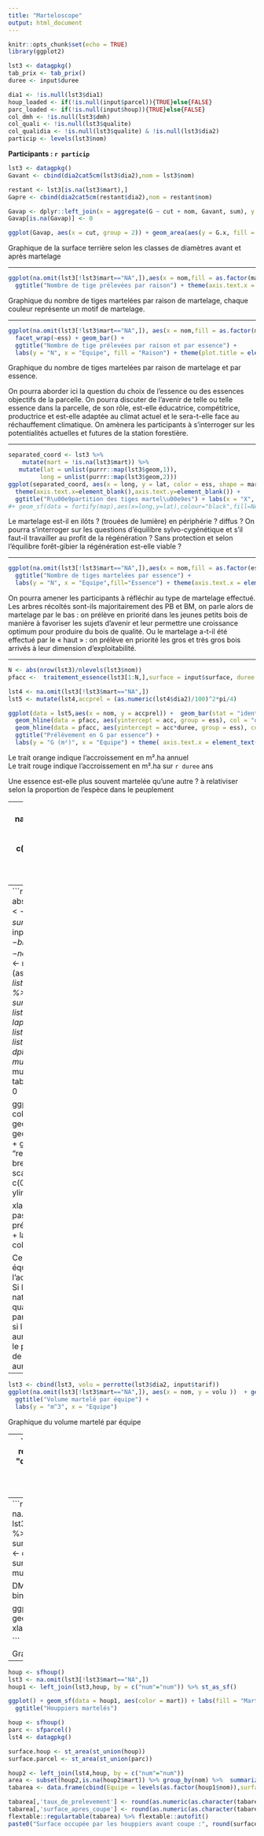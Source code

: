 ```yaml
---
title: "Marteloscope"
output: html_document
---
```



```r
knitr::opts_chunk$set(echo = TRUE)
library(ggplot2)

lst3 <- datagpkg()
tab_prix <- tab_prix()
duree <- input$duree

dia1 <- !is.null(lst3$dia1)
houp_loaded <- if(!is.null(input$parcel)){TRUE}else{FALSE}
parc_loaded <- if(!is.null(input$houp)){TRUE}else{FALSE}
col_dmh <- !is.null(lst3$dmh)
col_quali <- !is.null(lst3$qualite)
col_qualidia <- !is.null(lst3$qualite) & !is.null(lst3$dia2)
particip <- levels(lst3$nom)
```
**Participants : `r particip`**


```r
lst3 <- datagpkg()
Gavant <- cbind(dia2cat5cm(lst3$dia2),nom = lst3$nom)

restant <- lst3[is.na(lst3$mart),]
Gapre <- cbind(dia2cat5cm(restant$dia2),nom = restant$nom) 

Gavap <- dplyr::left_join(x = aggregate(G ~ cut + nom, Gavant, sum), y = aggregate(G ~ cut + nom, Gapre, sum), by = c("cut" = "cut", "nom" = "nom"))
Gavap[is.na(Gavap)] <- 0

ggplot(Gavap, aes(x = cut, group = 2)) + geom_area(aes(y = G.x, fill = "Avant")) + geom_area(aes(y = G.y, fill = "Après")) + facet_wrap(~nom) + labs(y = "Surface terrière", x = "classe de diamètre", fill = "") + theme(legend.position = "right") + scale_fill_manual(values=c('Avant'= "#61ed87" , 'Après' = "#29ba50" )) + scale_x_discrete(breaks = c(15,30,45,60,75,100))

```

Graphique de la surface terrière selon les classes de diamètres avant et après martelage

---

```r
ggplot(na.omit(lst3[!lst3$mart=="NA",]),aes(x = nom,fill = as.factor(mart))) + geom_bar() +
  ggtitle("Nombre de tige prélevées par raison") + theme(axis.text.x = element_text(angle = 90)) + labs(y = "N", x = "Equipe", fill = "Raison")
```

Graphique du nombre de tiges martelées par raison de martelage, chaque couleur représente un motif de martelage.

---

```r
ggplot(na.omit(lst3[!lst3$mart=="NA",]), aes(x = nom,fill = as.factor(mart))) + 
  facet_wrap(~ess) + geom_bar() +
  ggtitle("Nombre de tige prélevées par raison et par essence") +
  labs(y = "N", x = "Equipe", fill = "Raison") + theme(plot.title = element_text(size=11),axis.text.x = element_text(angle = 90))
```


Graphique du nombre de tiges martelées par raison de martelage et par essence.

On pourra aborder ici la question du choix de l’essence ou des essences objectifs de la parcelle. On pourra discuter de l’avenir de telle ou telle essence dans la parcelle, de son rôle, est-elle éducatrice, compétitrice, productrice et est-elle adaptée au climat actuel et le sera-t-elle face au réchauffement climatique. On amènera les participants à s’interroger sur les potentialités actuelles et futures de la station forestière.



---

```r
separated_coord <- lst3 %>%
    mutate(mart = !is.na(lst3$mart)) %>% 
   mutate(lat = unlist(purrr::map(lst3$geom,1)),
         long = unlist(purrr::map(lst3$geom,2)))
ggplot(separated_coord, aes(x = long, y = lat, color = ess, shape = mart))  + facet_wrap(~nom) + geom_point(size = 1.5) +
  theme(axis.text.x=element_blank(),axis.text.y=element_blank()) +
  ggtitle("R\u00e9partition des tiges martel\u00e9es") + labs(x = "X", y = "Y", fill = "Essence", alpha ="Raison") + scale_color_discrete(name = "Essence")  + scale_shape_manual(name = "Martelé", values=c(16, 13))
#+ geom_sf(data = fortify(map),aes(x=long,y=lat),colour="black",fill=NA,lwd=1)
```

Le martelage est-il en ilôts ? (trouées de lumière) en périphérie ? diffus ?
On pourra s’interroger sur les questions d’équilibre sylvo-cygénétique et s’il faut-il travailler au profit de la régénération ? Sans protection et selon l’équilibre forêt-gibier la régénération est-elle viable ?

---

```r
ggplot(na.omit(lst3[!lst3$mart=="NA",]),aes(x = nom,fill = as.factor(ess))) + facet_wrap(~ess) + geom_bar() +
  ggtitle("Nombre de tiges martelées par essence") +
  labs(y = "N", x = "Equipe",fill="Essence") + theme(axis.text.x = element_text(angle = 90))
```

On pourra amener les participants à réfléchir au type de martelage effectué. Les arbres récoltés sont-ils majoritairement des PB et BM, on parle alors de martelage par le bas : on prélève en priorité dans les jeunes petits bois de manière à favoriser les sujets d’avenir et leur permettre une croissance optimum pour produire du bois de qualité. Ou le martelage a-t-il été effectué par le « haut » : on prélève en priorité les gros et très gros bois arrivés à leur dimension d’exploitabilité.

---

```r
N <- abs(nrow(lst3)/nlevels(lst3$nom))
pfacc <-  traitement_essence(lst3[1:N,],surface = input$surface, duree = duree)

lst4 <- na.omit(lst3[!lst3$mart=="NA",])
lst5 <- mutate(lst4,accprel = (as.numeric(lst4$dia2)/100)^2*pi/4)

ggplot(data = lst5,aes(x = nom, y = accprel)) +  geom_bar(stat = "identity", fill = '#66CDAA') + facet_wrap(~ess) +
  geom_hline(data = pfacc, aes(yintercept = acc, group = ess), col = "orange") +
  geom_hline(data = pfacc, aes(yintercept = acc*duree, group = ess), col = "red") +
  ggtitle("Prélèvement en G par essence") +
  labs(y = "G (m²)", x = "Equipe") + theme( axis.text.x = element_text(angle = 90))
```

Le trait orange indique l'accroissement en m².ha annuel  
Le trait rouge indique l'accroissement en m².ha sur `r duree` ans

Une essence est-elle plus souvent martelée qu'une autre ? à relativiser selon la proportion de l'espèce dans le peuplement

---
```r
lst4 <- na.omit(lst3[!lst3$mart=="NA",]) 
lst5 <- lst4 %>%  mutate(cat = cut(as.numeric(lst4$dia2), breaks = c(17.5, 27.5, 42.5, 62.5, 2000), labels = c("PB", "BM", "GB", "TGB"))) %>%
  mutate(prop = rep(1/(dim(lst4)[1]),dim(lst4)[1]))

ggplot(data = na.omit(lst5[!lst5$prop=="NA",]),aes(x = nom, y = prop, fill = cat)) +  geom_col(position = "fill") +  facet_wrap(~ess) +
  ggtitle("Proportion d'arbres prélevés par catégorie de diamètre") + 
  scale_fill_manual(values = c("#eeee00", "#bbbb00", "#777700","#444400")) +
  labs(y = "Proportion", x = "Equipe", fill = "Catégorie") + theme( axis.text.x = element_text(angle = 90)) + theme(plot.title = element_text(size=11))
```

Graphique de la Proportion d'arbres prélevés par catégorie de diamètre
Une essence est-elle plus souvent martelée selon son diamètre ?

---
```r
liste3 <- datagpkg()
N <- abs(nrow(liste3)/nlevels(liste3$nom))
pfacc <-  traitement_essence(liste3[1:N,], surface = input$surface, duree = input$duree)
liste3 <- bind_rows(liste3) %>% as.data.frame()
liste3 <- na.omit(liste3[!liste3$mart=="NA",])
liste3 <- mutate(liste3, acc = (as.numeric(liste3$dia2)/100)^2*pi/4)
liste3 <- liste3 %>% group_by(nom,ess) %>% summarise(Nprel = n(), accprel = sum(acc))
liste3 <- as.data.frame(liste3)
liste4 <- do.call(expand.grid, lapply(liste3[c("ess","nom")], levels))
liste5 <- merge(liste3, liste4, all.y=TRUE)
liste5[is.na(liste5)] <- 0
tabl <- dplyr::left_join(liste5,pfacc) %>% mutate(propf = Nprel*100/pf) %>% mutate(propacc = accprel*100/acc)
tabl[tabl == Inf] <- 0
tabl[tabl == "NaN"] <- 0


ggplot(tabl, aes(x = propf, y = propacc , color = as.factor(ess) ), size = 4) + geom_point() + facet_wrap(~nom) +
  geom_hline(yintercept = 100, col = "red") + 
  geom_vline(xintercept = 100, col = "red") +
  scale_x_continuous(trans = "log", breaks = c(0,50,100,200)) + 
  scale_y_continuous(trans = "log", breaks = c(0,50,100,200)) + 
  xlim(-1,501)+
  ylim(-1,501)+
  
  xlab("VIEILLISSEMENT\ntaux de prélèvement du passage à la futaie (%)") +
  ylab("taux de prélèvement de l'accroissement en G (%)\nDECAPITALISATION") +
  labs(title = "Dynamique enclenchée", color = "Essence")
```

Ce graphique présente par essence et par équipe le taux de prélèvement de l’accroissement et du passage à la futaie. Si l’on prélève plus que l’accroissement naturel, on va avoir tendance à diminuer la quantité de bois dans le peuplement, on parle alors de décapitalisation, à l’inverse si l’on prélève mois que l’accroissement on aura tendance à recapitaliser. Concernant le passage à la futaie, si l’on prélève plus de tiges que le peuplement n’en génère on aura tendance à faire vieillir le peuplement.

---
```r
lst3 <- cbind(lst3, volu = perrotte(lst3$dia2, input$tarif))
ggplot(na.omit(lst3[!lst3$mart=="NA",]), aes(x = nom, y = volu ))  + geom_col(fill = '#F37257',width = 0.5) +
  ggtitle("Volume martelé par équipe") +
  labs(y = "m^3", x = "Equipe")
```

Graphique du volume martelé par équipe

---
```r
lst3 <- na.omit(lst3[!lst3$mart=="NA",])
recette <- left_join(lst3,tab_prix,c("qualite" = "quali"))
recette <- recette[!recette$dia2==0,]
dia_10a <-  recette$dia2 + ((recette$dia2 - recette$dia1)/input$duree*10)
recette <- cbind(recette, dia_10a )

recette_10a <-data.frame(prix = recette$prix_quali*recette$volu, perrotte(dia_10a,input$tarif)*recette$prix_quali, nom = recette$nom) %>% reshape2::melt()

ggplot(recette_10a,aes(x = nom, y = value, fill = variable )) + geom_col(position = "dodge",width = 0.5) + ggtitle("Recettes") + labs(y = "", x = "Equipe") + labs(fill = "Prix (€)") + scale_fill_discrete(labels = c("Prix", "Prix à 10 ans"))
```

Graphique des recettes

---
```r
lst3 <- datagpkg()
dmh.M <- na.omit(lst3[!lst3$mart=="NA",])
dmh.NM <- lst3[is.na(lst3$mart=="NA"),]
dmhneg <- dmh.M %>% group_by(nom) %>% summarise(dmh = sum(-dmh)) %>% mutate(Etat="Retiré")
dmhpos <- dmh.NM %>% group_by(nom) %>% summarise(dmh = sum(dmh))%>% mutate(Etat="Préservé")

DMH <- bind_rows(as_tibble(dmhpos),as_tibble(dmhneg))

ggplot(DMH, aes(x=nom, y=dmh, fill=Etat)) + geom_bar(stat='identity', position='dodge') + xlab("Equipe")

```

Graphique des prélèvements de DMH

---
```r
houp <- sfhoup()
lst3 <- na.omit(lst3[!lst3$mart=="NA",])
houp1 <- left_join(lst3,houp, by = c("num"="num")) %>% st_as_sf()

ggplot() + geom_sf(data = houp1, aes(color = mart)) + labs(fill = "Martelage") + facet_wrap(~nom) + theme(axis.text.x=element_blank(),axis.text.y=element_blank()) +
  ggtitle("Houppiers martelés")

```


```r
houp <- sfhoup()
parc <- sfparcel()
lst4 <- datagpkg()

surface.houp <- st_area(st_union(houp))
surface.parcel <- st_area(st_union(parc))

houp2 <- left_join(lst4,houp, by = c("num"="num"))
area <- subset(houp2,is.na(houp2$mart)) %>% group_by(nom) %>%  summarize(geometry = st_union(geometry, by_feature = F)) %>% st_as_sf %>% st_area
tabarea <- data.frame(cbind(Equipe = levels(as.factor(houp1$nom)),surface_apres_coupe = area, taux_de_prelevement =100 - as.numeric(area*100/st_area(st_union(houp))), trouee_pourcentage = round((surface.parcel-area)*100/surface.parcel,2)) )

tabarea[,'taux_de_prelevement'] <- round(as.numeric(as.character(tabarea[,'taux_de_prelevement'])),2)
tabarea[,'surface_apres_coupe'] <- round(as.numeric(as.character(tabarea[,'surface_apres_coupe'])),2)
flextable::regulartable(tabarea) %>% flextable::autofit()
paste0("Surface occupée par les houppiers avant coupe :", round(surface.houp,2),"m²")
```

